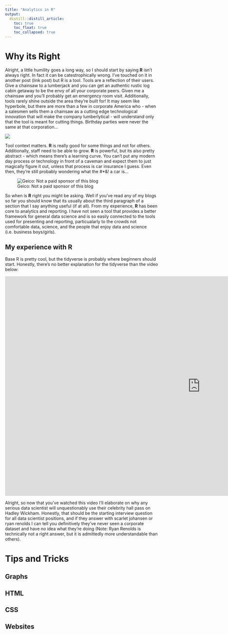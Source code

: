 ```yaml
---
title: "Analytics in R"
output: 
  distill::distill_article:
    toc: true
    toc_float: true
    toc_collapsed: true
---
```


# Why its **R**ight

Alright, a little humility goes a long way, so I should start by saying **R** isn't always right. In fact it can be catestrophically wrong. I've touched on it in another post (link post) but R is a tool. Tools are a reflection of their users. Give a chainsaw to a lumberjack and you can get an authentic rustic log cabin getaway to be the envy of all your corporate peers. Given me a chainsaw and you'll probably get an emergency room visit. Additionally, tools rarely shine outside the area they're built for! It may seem like hyperbole, but there are more than a few in corporate America who - when a salesmen sells them a chainsaw as a cutting edge technological innovation that will make the company lumberlytical - will understand only that the tool is meant for cutting things. Birthday parties were never the same at that corporation... 

![](https://external-preview.redd.it/CZr76bJZ3kqfqETENFKvySbzj6B98tIOKuYWhI57eR0.jpg?auto=webp&s=3992890d73f33fa893e1739f06c8fa7354daa231)

Tool context matters. **R** is really good for some things and not for others. Additionally, staff need to be able to grow. **R** is powerful, but its also pretty abstract - which means there's a learning curve. You can't put any modern day process or technology in front of a caveman and expect them to just magically figure it out, unless that process is car insurance I guess. Even then, they're still probably wondering what the #*&! a car is...

![Geico: Not a paid sponsor of this blog](https://media4.giphy.com/media/4up3aiyLlAxb2/200.gif)

So when is **R** right you might be asking. Well if you've read any of my blogs so far you should know that its usually about the third paragraph of a section that I say anything useful (if at all). From my experience, **R** has been core to analytics and reporting. I have not seen a tool that provides a better framework for general data science and is so easily connected to the tools used for presenting and reporting, particualarly to the crowds not comfortable data, science, and the people that enjoy data and science (i.e. business boys/girls).

## My experience with R

Base R is pretty cool, but the tidyverse is probably where beginners should start. Honestly, there's no better explanation for the tidyverse than the video below:

<iframe width="1280" height="720" src="https://www.youtube.com/embed/p8Py9C8iq2s" frameborder="0" allow="accelerometer; autoplay; clipboard-write; encrypted-media; gyroscope; picture-in-picture" allowfullscreen></iframe>

Alright, so now that you've watched this video I'll elaborate on why any serious data scientist will unquestionably use their celebrity hall pass on Hadley Wickham. Honestly, that should be the starting interview question for all data scientist positions, and if they answer with scarlet johansen or ryan renolds I can tell you definitively they've never seen a corporate dataset and have no idea what they're doing (Note: Ryan Renolds is technically not a right answer, but it is admittedly more understandable than others).

# Tips and Tricks

## Graphs

## HTML

## CSS

## Websites
